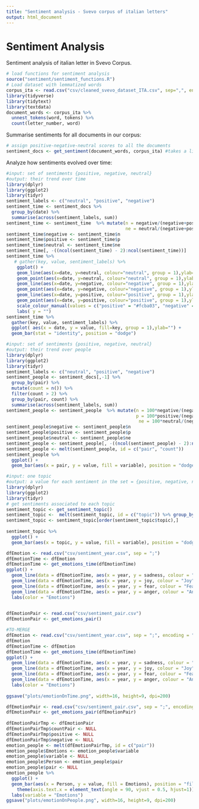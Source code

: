 ```yaml
---
title: "Sentiment analysis - Svevo corpus of italian letters"
output: html_document
---
```


# Sentiment Analysis
Sentiment analysis of italian letter in Svevo Corpus.

```r
# load functions for sentiment analysis
source("sentiment/sentiment_functions.R")
# Load dataset with lemmatized words
corpus_ita <- read.csv("csv/cleaned_svevo_dataset_ITA.csv", sep=",", encoding = "UTF-8")
library(tidyverse)
library(tidytext)
library(textdata)
document_words <- corpus_ita %>%
  unnest_tokens(word, tokens) %>%
  count(letter_number, word)
```

Summarise sentiments for all documents in our corpus:
```r
# assign positive-negative-neutral scores to all the documents
sentiment_docs <- get_sentiment(document_words, corpus_ita) #takes a little bit of time 
```


Analyze how sentiments evolved over time:

```r
#input: set of sentiments {positive, negative, neutral}
#output: their trend over time
library(dplyr)
library(ggplot2)
library(tidyr)
sentiment_labels <- c("neutral", "positive", "negative")
sentiment_time <- sentiment_docs %>%
  group_by(date) %>%
  summarise(across(sentiment_labels, sum))
sentiment_time <- sentiment_time  %>% mutate(n = negative/(negative+positive+neutral), p = positive/(negative+positive+neutral),
                                             ne = neutral/(negative+positive+neutral))
sentiment_time$negative <- sentiment_time$n
sentiment_time$positive <- sentiment_time$p
sentiment_time$neutral <- sentiment_time$ne
sentiment_time[, -((ncol(sentiment_time) - 2):ncol(sentiment_time))]
sentiment_time %>%
   # gather(key, value, sentiment_labels) %>%
    ggplot() +
    geom_line(aes(x=date, y=neutral, colour="neutral", group = 1),ylab="")+
    geom_point(aes(x=date, y=neutral, colour="neutral", group = 1),ylab="") +
    geom_line(aes(x=date, y=negative, colour="negative", group = 1),ylab="")+
    geom_point(aes(x=date, y=negative, colour="negative", group = 1),ylab="")+
    geom_line(aes(x=date, y=positive, colour="positive", group = 1),ylab="")+
    geom_point(aes(x=date, y=positive, colour="positive", group = 1),ylab="") +
    scale_colour_manual(values = c("positive" = "#fcba03", "negative" = "#097aab", "neutral" = "black")) +
    labs( y = "") 
sentiment_time %>%
  gather(key, value, sentiment_labels) %>%
  ggplot( aes(x = date, y = value, fill=key, group = 1),ylab="") +
  geom_bar(stat = "identity", position = "dodge") 
```

```r
#input: set of sentiments {positive, negative, neutral}
#output: their trend over people
library(dplyr)
library(ggplot2)
library(tidyr)
sentiment_labels <- c("neutral", "positive", "negative")
sentiment_people <- sentiment_docs[,-1] %>%
  group_by(pair) %>%
  mutate(count = n()) %>%
  filter(count > 2) %>%
  group_by(pair, count) %>%
  summarise(across(sentiment_labels, sum)) 
sentiment_people <- sentiment_people  %>% mutate(n = 100*negative/(negative+positive+neutral),
                                                 p = 100*positive/(negative+positive+neutral),
                                                  ne = 100*neutral/(negative+positive+neutral))
sentiment_people$negative <- sentiment_people$n
sentiment_people$positive <- sentiment_people$p
sentiment_people$neutral <- sentiment_people$ne
sentiment_people <- sentiment_people[, -((ncol(sentiment_people) - 2):ncol(sentiment_people))]
sentiment_people <- melt(sentiment_people, id = c("pair", "count"))
sentiment_people %>%
  ggplot() + 
  geom_bar(aes(x = pair, y = value, fill = variable), position = "dodge", stat = "identity")
```


```r
#input: one topic 
#output: a value for each sentiment in the set = {positive, negative, neutral}
library(dplyr)
library(ggplot2)
library(tidyr)
# get sentiments associated to each topic
sentiment_topic <- get_sentiment_topic() 
sentiment_topic <-  melt(sentiment_topic, id = c("topic")) %>% group_by(topic) 
sentiment_topic <- sentiment_topic[order(sentiment_topic$topic),]
  
sentiment_topic %>%
  ggplot() +
  geom_bar(aes(x = topic, y = value, fill = variable), position = "dodge", stat = "identity")
```

```r
dfEmotion <- read.csv("csv/sentiment_year.csv", sep = ";") 
dfEmotionTime <- dfEmotion
dfEmotionTime <- get_emotions_time(dfEmotionTime)
ggplot() + 
  geom_line(data = dfEmotionTime, aes(x = year, y = sadness, colour = "Sadness"), group = 1) +
  geom_line(data = dfEmotionTime, aes(x = year, y = joy, colour = "Joy"), group = 1) +
  geom_line(data = dfEmotionTime, aes(x = year, y = fear, colour = "Fear"), group = 1) +
  geom_line(data = dfEmotionTIme, aes(x = year, y = anger, colour = "Anger"), group = 1) +
  labs(color = "Emotions")
  
```

```r
dfEmotionPair <- read.csv("csv/sentiment_pair.csv")
dfEmotionPair <- get_emotions_pair()
```


```r
#TO-MERGE
dfEmotion <- read.csv("csv/sentiment_year.csv", sep = ";", encoding = "UTF-8") 
dfEmotion
dfEmotionTime <- dfEmotion
dfEmotionTime <- get_emotions_time(dfEmotionTime)
ggplot() + 
  geom_line(data = dfEmotionTime, aes(x = year, y = sadness, colour = "Sadness"), group = 1) +
  geom_line(data = dfEmotionTime, aes(x = year, y = joy, colour = "Joy"), group = 1) +
  geom_line(data = dfEmotionTime, aes(x = year, y = fear, colour = "Fear"), group = 1) +
  geom_line(data = dfEmotionTime, aes(x = year, y = anger, colour = "Anger"), group = 1) +
  labs(color = "Emotions")
  
ggsave("plots/emotionOnTime.png", width=16, height=9, dpi=200)
```

```r
dfEmotionPair <- read.csv("csv/sentiment_pair.csv", sep = ";", encoding = "UTF-8")
dfEmotionPair <- get_emotions_pair(dfEmotionPair)
  
dfEmotionPairTmp <- dfEmotionPair
dfEmotionPairTmp$countPair <- NULL
dfEmotionPairTmp$positive <- NULL
dfEmotionPairTmp$negative <- NULL
emotion_people <- melt(dfEmotionPairTmp, id = c("pair"))
emotion_people$Emotions <- emotion_people$variable
emotion_people$variable <- NULL
emotion_people$Person <- emotion_people$pair
emotion_people$pair <- NULL
emotion_people %>%
  ggplot() +
  geom_bar(aes(x = Person, y = value, fill = Emotions), position = "fill", stat = "identity") +
    theme(axis.text.x = element_text(angle = 90, vjust = 0.5, hjust=1))+
  labs(variable = "Emotions")
ggsave("plots/emotionOnPeople.png", width=16, height=9, dpi=200)
```
